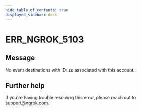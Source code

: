 ```yaml
---
hide_table_of_contents: true
displayed_sidebar: docs
---
```



# ERR_NGROK_5103

## Message

No event destinations with ID: `ID` associated with this account.

<ErrorDetails error="err_ngrok_5103" />

## Further help

If you're having trouble resolving this error, please reach out to [support@ngrok.com](mailto:support@ngrok.com?subject=Help%20with%20ERR_NGROK_5103).
